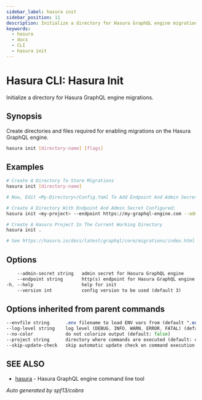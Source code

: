 ```yaml
---
sidebar_label: hasura init
sidebar_position: 11
description: Initialize a directory for Hasura GraphQL engine migrations using the Hasura CLI
keywords:
  - hasura
  - docs
  - CLI
  - hasura init
---
```


# Hasura CLI: Hasura Init

Initialize a directory for Hasura GraphQL engine migrations.

## Synopsis

Create directories and files required for enabling migrations on the Hasura GraphQL engine.

```bash
hasura init [directory-name] [flags]
```

## Examples

```bash
# Create A Directory To Store Migrations
hasura init [directory-name]

# Now, Edit <My-Directory>/Config.Yaml To Add Endpoint And Admin Secret

# Create A Directory With Endpoint And Admin Secret Configured:
hasura init <my-project> --endpoint https://my-graphql-engine.com --admin-secret adminsecretkey

# Create A Hasura Project In The Current Working Directory
hasura init .

# See https://hasura.io/docs/latest/graphql/core/migrations/index.html for more details
```

## Options

```sass
    --admin-secret string   admin secret for Hasura GraphQL engine
    --endpoint string       http(s) endpoint for Hasura GraphQL engine
-h, --help                  help for init
    --version int           config version to be used (default 3)
```

## Options inherited from parent commands

```sass
--envfile string      .env filename to load ENV vars from (default ".env")
--log-level string    log level (DEBUG, INFO, WARN, ERROR, FATAL) (default "INFO")
--no-color            do not colorize output (default: false)
--project string      directory where commands are executed (default: current dir)
--skip-update-check   skip automatic update check on command execution
```

## SEE ALSO

* [hasura](/hasura-cli/commands/hasura.mdx)	 - Hasura GraphQL engine command line tool

_Auto generated by spf13/cobra_
